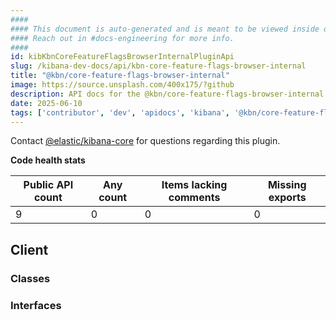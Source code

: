 ```yaml
---
####
#### This document is auto-generated and is meant to be viewed inside our experimental, new docs system.
#### Reach out in #docs-engineering for more info.
####
id: kibKbnCoreFeatureFlagsBrowserInternalPluginApi
slug: /kibana-dev-docs/api/kbn-core-feature-flags-browser-internal
title: "@kbn/core-feature-flags-browser-internal"
image: https://source.unsplash.com/400x175/?github
description: API docs for the @kbn/core-feature-flags-browser-internal plugin
date: 2025-06-10
tags: ['contributor', 'dev', 'apidocs', 'kibana', '@kbn/core-feature-flags-browser-internal']
---
```




Contact [@elastic/kibana-core](https://github.com/orgs/elastic/teams/kibana-core) for questions regarding this plugin.

**Code health stats**

| Public API count  | Any count | Items lacking comments | Missing exports |
|-------------------|-----------|------------------------|-----------------|
| 9 | 0 | 0 | 0 |

## Client

### Classes
<DocDefinitionList data={kbnCoreFeatureFlagsBrowserInternalObj.client.classes}/>

### Interfaces
<DocDefinitionList data={kbnCoreFeatureFlagsBrowserInternalObj.client.interfaces}/>

